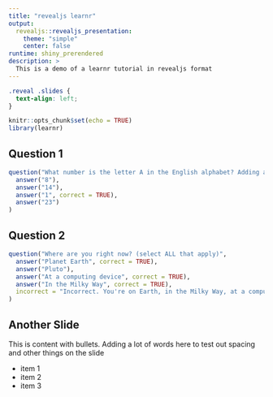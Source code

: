 ```yaml
---
title: "revealjs learnr"
output: 
  revealjs::revealjs_presentation:
    theme: "simple"
    center: false
runtime: shiny_prerendered
description: >
  This is a demo of a learnr tutorial in revealjs format
---
```


```css
.reveal .slides {
  text-align: left;
}
```



```r
knitr::opts_chunk$set(echo = TRUE)
library(learnr)
```

## Question 1

```r
question("What number is the letter A in the English alphabet? Adding a lot of words here to test out spacing and other things on the slide",
  answer("8"),
  answer("14"),
  answer("1", correct = TRUE),
  answer("23")
)
```

## Question 2

```r
question("Where are you right now? (select ALL that apply)",
  answer("Planet Earth", correct = TRUE),
  answer("Pluto"),
  answer("At a computing device", correct = TRUE),
  answer("In the Milky Way", correct = TRUE),
  incorrect = "Incorrect. You're on Earth, in the Milky Way, at a computer."
)
```

## Another Slide

This is content with bullets. Adding a lot of words here to test out spacing and other things on the slide

* item 1
* item 2
* item 3
